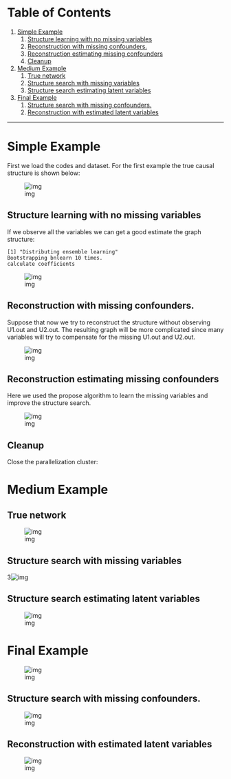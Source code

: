 
# Table of Contents

1.  [Simple Example](#org0f3abe8)
    1.  [Structure learning with no missing  variables](#orgd4c96b4)
    2.  [Reconstruction with missing confounders.](#orgdb7e165)
    3.  [Reconstruction estimating missing confounders](#org8430d22)
    4.  [Cleanup](#orgfae7551)
2.  [Medium Example](#org384702f)
    1.  [True network](#orgdbbb62d)
    2.  [Structure search with missing variables](#org5a336a0)
    3.  [Structure search estimating latent variables](#orge116b49)
3.  [Final Example](#org1717f98)
    1.  [Structure search with missing confounders.](#org589dd50)
    2.  [Reconstruction with estimated latent variables](#orge46a145)

---


<a id="org0f3abe8"></a>

# Simple Example

First we load the codes and dataset.
For the first example the true causal structure is shown below:

![img](img_example/fig_true.png)


<a id="orgd4c96b4"></a>

## Structure learning with no missing  variables

If we observe all the variables we can get a good estimate the graph structure:

    [1] "Distributing ensemble learning"
    Bootstrapping bnlearn 10 times.
    calculate coefficients

![img](img_example/fig_graph_all_data.png)


<a id="orgdb7e165"></a>

## Reconstruction with missing confounders.

Suppose that now we try to reconstruct the structure without observing U1.out and U2.out.
The resulting graph will be more complicated since many variables will try to compensate for the 
missing U1.out and U2.out.

![img](img_example/fig_missing.png)


<a id="org8430d22"></a>

## Reconstruction estimating missing confounders

Here we used the propose algorithm to learn the missing variables and improve the structure search.

![img](img_example/fig_reconstr_simple.png)


<a id="orgfae7551"></a>

## Cleanup

Close the parallelization cluster:


<a id="org384702f"></a>

# Medium Example


<a id="orgdbbb62d"></a>

## True network

![img](img_example/fig_true_medium.png)


<a id="org5a336a0"></a>

## Structure search with missing variables

3![img](img_example/fig_nolatvar_med.png)


<a id="orge116b49"></a>

## Structure search estimating latent variables

![img](img_example/fig_reconstr_medium.png)


<a id="org1717f98"></a>

# Final Example

![img](img_example/fig_true_com.png)


<a id="org589dd50"></a>

## Structure search with missing confounders.

![img](img_example/fig_missing_comp.png)


<a id="orge46a145"></a>

## Reconstruction with estimated latent variables

![img](img_example/fig_est_comp.png)

